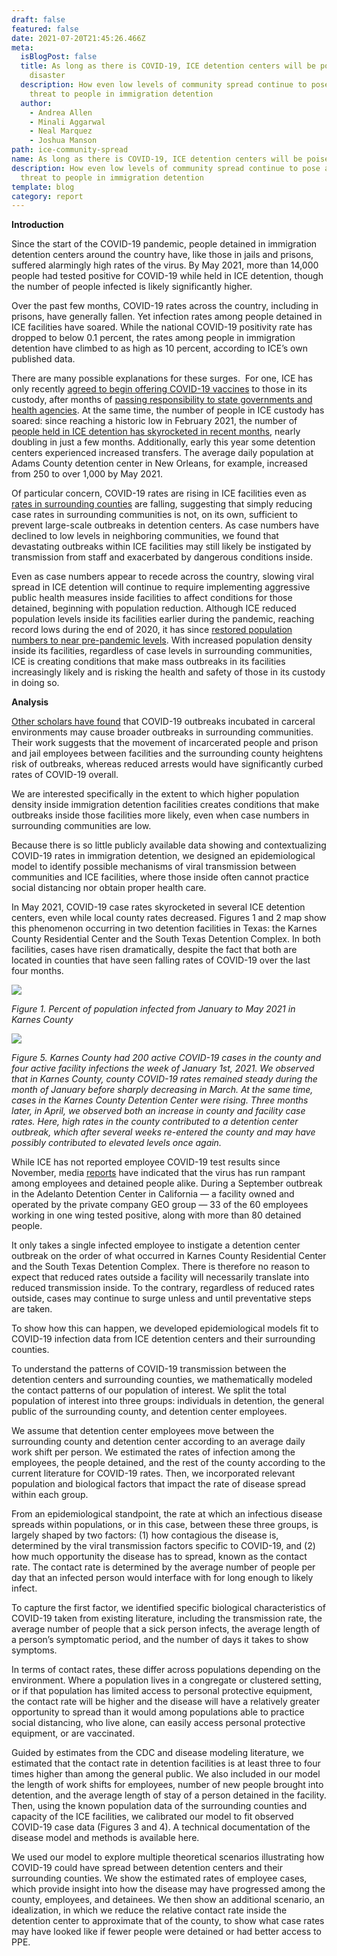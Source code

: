 ```yaml
---
draft: false
featured: false
date: 2021-07-20T21:45:26.466Z
meta:
  isBlogPost: false
  title: As long as there is COVID-19, ICE detention centers will be poised for
    disaster
  description: How even low levels of community spread continue to pose a deadly
    threat to people in immigration detention
  author:
    - Andrea Allen
    - Minali Aggarwal
    - Neal Marquez
    - Joshua Manson
path: ice-community-spread
name: As long as there is COVID-19, ICE detention centers will be poised for disaster
description: How even low levels of community spread continue to pose a deadly
  threat to people in immigration detention
template: blog
category: report
---
```

**Introduction**

Since the start of the COVID-19 pandemic, people detained in immigration detention centers around the country have, like those in jails and prisons, suffered alarmingly high rates of the virus. By May 2021, more than 14,000 people had tested positive for COVID-19 while held in ICE detention, though the number of people infected is likely significantly higher.

Over the past few months, COVID-19 rates across the country, including in prisons, have generally fallen. Yet infection rates among people detained in ICE facilities have soared. While the national COVID-19 positivity rate has dropped to below 0.1 percent, the rates among people in immigration detention have climbed to as high as 10 percent, according to ICE’s own published data.  

There are many possible explanations for these surges.  For one, ICE has only recently [agreed to begin offering COVID-19 vaccines](https://www.cnn.com/2021/07/13/politics/immigrant-detainees-vaccine-dhs/index.html) to those in its custody, after months of [passing responsibility to state governments and health agencies](https://www.washingtonpost.com/immigration/ice-detainees-covid-vaccine/2021/03/12/0936ee18-81f5-11eb-81db-b02f0398f49a_story.html). At the same time, the number of people in ICE custody has soared: since reaching a historic low in February 2021, the number of [people held in ICE detention has skyrocketed in recent months](https://www.buzzfeednews.com/article/hamedaleaziz/ice-detainee-numbers-increasing-biden), nearly doubling in just a few months. Additionally, early this year some detention centers experienced increased transfers. The average daily population at Adams County detention center in New Orleans, for example, increased from 250 to over 1,000 by May 2021.

Of particular concern, COVID-19 rates are rising in ICE facilities even as [rates in surrounding counties](https://www.nytimes.com/article/coronavirus-county-data-us.html) are falling, suggesting that simply reducing case rates in surrounding communities is not, on its own, sufficient to prevent large-scale outbreaks in detention centers. As case numbers have declined to low levels in neighboring communities, we found that devastating outbreaks within ICE facilities may still likely be instigated by transmission from staff and exacerbated by dangerous conditions inside.

Even as case numbers appear to recede across the country, slowing viral spread in ICE detention will continue to require implementing aggressive public health measures inside facilities to affect conditions for those detained, beginning with population reduction. Although ICE reduced population levels inside its facilities earlier during the pandemic, reaching record lows during the end of 2020, it has since [restored population numbers to near pre-pandemic levels](https://www.buzzfeednews.com/article/hamedaleaziz/ice-detainee-numbers-increasing-biden). With increased population density inside its facilities, regardless of case levels in surrounding communities, ICE is creating conditions that make mass outbreaks in its facilities increasingly likely and is risking the health and safety of those in its custody in doing so. 

**Analysis**

[Other scholars have found](https://www.medrxiv.org/content/10.1101/2020.04.08.20058842v3) that COVID-19 outbreaks incubated in carceral environments may cause broader outbreaks in surrounding communities. Their work suggests that the movement of incarcerated people and prison and jail employees between facilities and the surrounding county heightens risk of outbreaks, whereas reduced arrests would have significantly curbed rates of COVID-19 overall. 

We are interested specifically in the extent to which higher population density inside immigration detention facilities creates conditions that make outbreaks inside those facilities more likely, even when case numbers in surrounding communities are low.

Because there is so little publicly available data showing and contextualizing COVID-19 rates in immigration detention, we designed an epidemiological model to identify possible mechanisms of viral transmission between communities and ICE facilities, where those inside often cannot practice social distancing nor obtain proper health care. 

In May 2021, COVID-19 case rates skyrocketed in several ICE detention centers, even while local county rates decreased. Figures 1 and 2 map show this phenomenon occurring in two detention facilities in Texas: the Karnes County Residential Center and the South Texas Detention Complex. In both facilities, cases have risen dramatically, despite the fact that both are located in counties that have seen falling rates of COVID-19 over the last four months.

![](images/screen-shot-2021-07-21-at-4.36.17-pm.png)

<i>Figure 1. Percent of population infected from January to May 2021 in Karnes County</i>

![](images/screen-shot-2021-07-21-at-4.36.21-pm.png)

<i>Figure 5. Karnes County had 200 active COVID-19 cases in the county and four active facility infections the week of January 1st, 2021. We observed that in Karnes County, county COVID-19 rates remained steady during the month of January before sharply decreasing in March. At the same time, cases in the Karnes County Detention Center were rising. Three months later, in April, we observed both an increase in county and facility case rates. Here, high rates in the county contributed to a detention center outbreak, which after several weeks re-entered the county and may have possibly contributed to elevated levels once again.</i>



While ICE has not reported employee COVID-19 test results since November, media [reports](https://www.desertsun.com/story/news/2020/09/27/114-covid-19-cases-among-detainees-and-staff-adelanto-ice-facility/3555333001/) have indicated that the virus has run rampant among employees and detained people alike. During a September outbreak in the Adelanto Detention Center in California — a facility owned and operated by the private company GEO group — 33 of the 60 employees working in one wing tested positive, along with more than 80 detained people. 

It only takes a single infected employee to instigate a detention center outbreak on the order of what occurred in Karnes County Residential Center and the South Texas Detention Complex. There is therefore no reason to expect that reduced rates outside a facility will necessarily translate into reduced transmission inside. To the contrary, regardless of reduced rates outside, cases may continue to surge unless and until preventative steps are taken. 

To show how this can happen, we developed epidemiological models fit to COVID-19 infection data from ICE detention centers and their surrounding counties.

To understand the patterns of COVID-19 transmission between the detention centers and surrounding counties, we mathematically modeled the contact patterns of our population of interest. We split the total population of interest into three groups: individuals in detention, the general public of the surrounding county, and detention center employees.  

We assume that detention center employees move between the surrounding county and detention center according to an average daily work shift per person. We estimated the rates of infection among the employees, the people detained, and the rest of the county according to the current literature for COVID-19 rates. Then, we incorporated relevant population and biological factors that impact the rate of disease spread within each group.

From an epidemiological standpoint, the rate at which an infectious disease spreads within populations, or in this case, between these three groups, is largely shaped by two factors: (1) how contagious the disease is, determined by the viral transmission factors specific to COVID-19, and (2) how much opportunity the disease has to spread, known as the contact rate. The contact rate is determined by the average number of people per day that an infected person would interface with for long enough to likely infect.

To capture the first factor, we identified specific biological characteristics of COVID-19 taken from existing literature, including the transmission rate, the average number of people that a sick person infects, the average length of a person’s symptomatic period, and the number of days it takes to show symptoms. 

In terms of contact rates, these differ across populations depending on the environment. Where a population lives in a congregate or clustered setting, or if that population has limited access to personal protective equipment, the contact rate will be higher and the disease will have a relatively greater opportunity to spread than it would among populations able to practice social distancing, who live alone, can easily access personal protective equipment, or are vaccinated.

Guided by estimates from the CDC and disease modeling literature, we estimated that the contact rate in detention facilities is at least three to four times higher than among the general public. We also included in our model the length of work shifts for employees, number of new people brought into detention, and the average length of stay of a person detained in the facility. Then, using the known population data of the surrounding counties and capacity of the ICE facilities, we calibrated our model to fit observed COVID-19 case data (Figures 3 and 4). A technical documentation of the disease model and methods is available here.

We used our model to explore multiple theoretical scenarios illustrating how COVID-19 could have spread between detention centers and their surrounding counties. We show the estimated rates of employee cases, which provide insight into how the disease may have progressed among the county, employees, and detainees. We then show an additional scenario, an idealization, in which we reduce the relative contact rate inside the detention center to approximate that of the county, to show what case rates may have looked like if fewer people were detained or had better access to PPE.